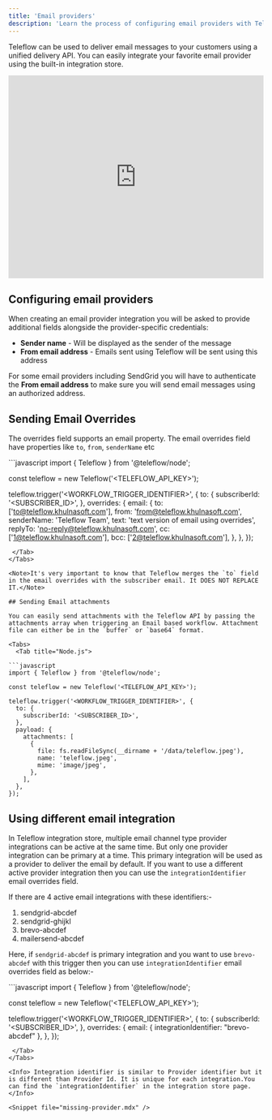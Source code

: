 ```yaml
---
title: 'Email providers'
description: 'Learn the process of configuring email providers with Teleflow'
---
```


Teleflow can be used to deliver email messages to your customers using a unified delivery API. You can easily integrate your favorite email provider using the built-in integration store.

<iframe src="https://www.loom.com/embed/dbe39c7fc0aa42c8b39bea73d8aee9a4" width="100%" height="400px" frameBorder="0" allowFullScreen></iframe>

## Configuring email providers

When creating an email provider integration you will be asked to provide additional fields alongside the provider-specific credentials:

- **Sender name** - Will be displayed as the sender of the message
- **From email address** - Emails sent using Teleflow will be sent using this address

For some email providers including SendGrid you will have to authenticate the **From email address** to make sure you will send email messages using an authorized address.

## Sending Email Overrides

The overrides field supports an email property. The email overrides field have properties like `to`, `from`, `senderName` etc

<Tabs>
  <Tab title="Node.js">
```javascript
import { Teleflow } from '@teleflow/node';

const teleflow = new Teleflow('<TELEFLOW_API_KEY>');

teleflow.trigger('<WORKFLOW_TRIGGER_IDENTIFIER>', {
  to: {
    subscriberId: '<SUBSCRIBER_ID>',
  },
  overrides: {
    email: {
      to: ['to@teleflow.khulnasoft.com'],
      from: 'from@teleflow.khulnasoft.com',
      senderName: 'Teleflow Team',
      text: 'text version of email using overrides',
      replyTo: 'no-reply@teleflow.khulnasoft.com',
      cc: ['1@teleflow.khulnasoft.com'],
      bcc: ['2@teleflow.khulnasoft.com'],
    },
  },
});
```
 </Tab>
</Tabs>

<Note>It's very important to know that Teleflow merges the `to` field in the email overrides with the subscriber email. It DOES NOT REPLACE IT.</Note>

## Sending Email attachments

You can easily send attachments with the Teleflow API by passing the attachments array when triggering an Email based workflow. Attachment file can either be in the `buffer` or `base64` format.

<Tabs>
  <Tab title="Node.js">

```javascript
import { Teleflow } from '@teleflow/node';

const teleflow = new Teleflow('<TELEFLOW_API_KEY>');

teleflow.trigger('<WORKFLOW_TRIGGER_IDENTIFIER>', {
  to: {
    subscriberId: '<SUBSCRIBER_ID>',
  },
  payload: {
    attachments: [
      {
        file: fs.readFileSync(__dirname + '/data/teleflow.jpeg'),
        name: 'teleflow.jpeg',
        mime: 'image/jpeg',
      },
    ],
  },
});
```
  </Tab>
</Tabs>

## Using different email integration

In Teleflow integration store, multiple email channel type provider integrations can be active at the same time. But only one  provider integration can be primary at a time. This primary integration will be used as a provider to deliver the email by default. If you want to use a different active provider integration then you can use the `integrationIdentifier` email overrides field.

If there are 4 active email integrations with these identifiers:- 
1. sendgrid-abcdef
2. sendgrid-ghijkl
3. brevo-abcdef
4. mailersend-abcdef

Here, if `sendgrid-abcdef` is primary integration and you want to use `brevo-abcdef` with this trigger then you can use `integrationIdentifier` email overrides field as below:-

<Tabs>
  <Tab title="Node.js">
```javascript
import { Teleflow } from '@teleflow/node';

const teleflow = new Teleflow('<TELEFLOW_API_KEY>');

teleflow.trigger('<WORKFLOW_TRIGGER_IDENTIFIER>', {
  to: {
    subscriberId: '<SUBSCRIBER_ID>',
  },
  overrides: {
    email: {
      integrationIdentifier: "brevo-abcdef"
    },
  },
});
```
 </Tab>
</Tabs>

<Info> Integration identifier is similar to Provider identifier but it is different than Provider Id. It is unique for each integration.You can find the `integrationIdentifier` in the integration store page.  </Info>

<Snippet file="missing-provider.mdx" />